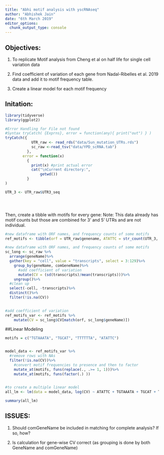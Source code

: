 ```yaml
---
title: "Abhi motif analysis with yscRNAseq"
author: "Abhishek Jain"
date: "6th March 2019"
editor_options:
  chunk_output_type: console
---
```


## Objectives: 

  1. To replicate Motif analysis from Cheng et al on half life for single cell variation data

  2. Find coefficient of variation of each gene from Nadal-Ribelles et al. 2019 data and add it to motif frequency table.
  
  3. Create a linear model for each motif frequency
  

## Initation:

```R
library(tidyverse)
library(ggplot2)
```




```R
#Error Handling for File not found
#Syntax tryCatch( {Exprns}, error = function(any){ print("out") } )
tryCatch({
            UTR_raw <- read_rds("data/Sun_mutation_UTRs.rds")
            sc_raw <-read_tsv("data/YPD_scRNA.tab")
          },
        error = function(x) 
          { 
            print(x) #print actual error
            cat("\nCurrent directory:",
                getwd())  
          }
)

UTR_3 <- UTR_raw$UTR3_seq


  
```

Then, create a tibble with motifs for every gene:
Note: This data already has motif counts but those are combined for 3' and 5' UTRs and are not individual.

```R


#new dataframe with ORF names, and frequency counts of some motifs  
ref_motifs <- tibble(orf = UTR_raw$genename, ATATTC = str_count(UTR_3, "ATATTC"), TGCAT = str_count(UTR_3, "TGCAT"), TGTAAATA = str_count(UTR_3, "TGTAAATA"), TTTTTTA = str_count(UTR_3, "TTTTTTA"))


```

```R


#new dataframe with ORF names, and frequency counts of some motifs  
sc_long <- sc_raw %>%
  arrange(geneName)%>%
  gather(key = "cell", value = "transcripts", select = 3:129)%>%
    group_by(geneName, comGeneName)%>%
      #add coefficient of variation
      mutate(CV = (sd(transcripts)/mean(transcripts)))%>%
    ungroup()%>%
  #clean up
  select(-cell, -transcripts)%>%
  distinct()%>%
  filter(!is.na(CV))
    

```


```R
#add coefficient of variation
ref_motifs_var <- ref_motifs %>%
    mutate(CV = sc_long$CV[match(orf, sc_long$geneName)])


```



##Linear Modeling


    
```R
motifs = c("TGTAAATA", "TGCAT", "TTTTTTA", "ATATTC")


model_data <- ref_motifs_var %>%
  #remove rows with NAs
  filter(!is.na(CV))%>%
    #convert motif frequencies to presence and then to factor
    mutate_at(motifs, funs(replace(., .>= 1, 1)))%>%
    mutate_at(motifs, funs(factor(.) ))
        

```



```R


#to create a multiple linear model
all_lm <- lm(data = model_data, log(CV) ~ ATATTC + TGTAAATA + TGCAT + TTTTTTA)

summary(all_lm)
```



## ISSUES: 

1. Should comGeneName be included in matching for complete analysis? If so, how?

2. Is calculation for gene-wise CV correct (as grouping is done by both GeneName and comGeneName)




